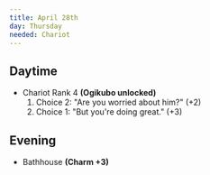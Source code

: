 ```yaml
---
title: April 28th
day: Thursday
needed: Chariot
---
```


## Daytime
- Chariot Rank 4 **(Ogikubo unlocked)**
    1. Choice 2: "Are you worried about him?" (+2)
    1. Choice 1: "But you're doing great." (+3)

## Evening
- Bathhouse **(Charm +3)**
